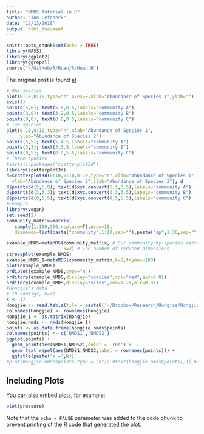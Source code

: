 ```yaml
---
title: "NMDS Tutorial in R"
author: "Jon Lefcheck"
date: "12/13/2016"
output: html_document
---
```


```r
knitr::opts_chunk$set(echo = TRUE)
library(MASS)
library(ggplot2)
library(ggrepel)
source("~/GitHub/R/Huan/R/Huan.R")
```


The original post is found [at](https://jonlefcheck.net/2012/10/24/nmds-tutorial-in-r/)

```r
# One species
plot(0:10,0:10,type="n",axes=F,xlab="Abundance of Species 1",ylab="") 
axis(1)
points(5,0); text(5.5,0.5,labels="community A")
points(3,0); text(3.2,0.5,labels="community B")
points(0,0); text(0.8,0.5,labels="community C")
# Two species
plot(0:10,0:10,type="n",xlab="Abundance of Species 1",
     ylab="Abundance of Species 2")
points(5,5); text(5,4.5,labels="community A")
points(3,3); text(3,3.5,labels="community B")
points(0,5); text(0.8,5.5,labels="community C")
# Three species
#install.packages("scatterplot3d")
library(scatterplot3d)
d=scatterplot3d(0:10,0:10,0:10,type="n",xlab="Abundance of Species 1",
  ylab="Abundance of Species 2",zlab="Abundance of Species 3"); d
d$points3d(5,5,0); text(d$xyz.convert(5,5,0.5),labels="community A")
d$points3d(3,3,3); text(d$xyz.convert(3,3,3.5),labels="community B")
d$points3d(0,5,5); text(d$xyz.convert(0,5,5.5),labels="community C")
#Example
library(vegan)
set.seed(2)
community_matrix=matrix(
   sample(1:100,300,replace=T),nrow=10,
   dimnames=list(paste("community",1:10,sep=""),paste("sp",1:30,sep="")))

example_NMDS=metaMDS(community_matrix, # Our community-by-species matrix
                     k=2) # The number of reduced dimensions
stressplot(example_NMDS)
example_NMDS_1=metaMDS(community_matrix,k=2,trymax=100)
plot(example_NMDS)
ordiplot(example_NMDS,type="n")
orditorp(example_NMDS,display="species",col="red",air=0.01)
orditorp(example_NMDS,display="sites",cex=1.25,air=0.01)
#Hongjie's data
# 10 contigs, k=11
k <- 17
Hongjie <- read.table(file = paste0('~/Dropbox/Research/Hongjie/Hongjie_k',k,'.dist'),skip = 1, row.names = 1)
colnames(Hongjie) <- rownames(Hongjie)
Hongjie_1 <- as.matrix(Hongjie)
hongjie.nmds <- nmds(Hongjie_1)
points <- as.data.frame(hongjie.nmds$points)
colnames(points) <- c('NMDS1','NMDS2')
ggplot(points) +
  geom_point(aes(NMDS1,NMDS2),color = 'red') + 
  geom_text_repel(aes(NMDS1,NMDS2,label = rownames(points))) +
  ggtitle(paste('k =',k))
#plot(hongjie.nmds$points,type = "n"); #text(hongjie.nmds$points[,1],hongjie.nmds$points[,2],row.names(hongjie.nmds$points))

```

## Including Plots

You can also embed plots, for example:

```r
plot(pressure)
```

Note that the `echo = FALSE` parameter was added to the code chunk to prevent printing of the R code that generated the plot.

